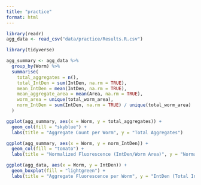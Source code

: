 ```yaml
---
title: "practice"
format: html
---
```


```r
library(readr)
agg_data <- read_csv("data/practice/Results.R.csv")
```


```r
library(tidyverse)
```

```r
agg_summary <- agg_data %>%
  group_by(Worm) %>%
  summarise(
    total_aggregates = n(),
    total_IntDen = sum(IntDen, na.rm = TRUE),
    mean_IntDen = mean(IntDen, na.rm = TRUE),
    mean_aggregate_area = mean(Area, na.rm = TRUE),
    worm_area = unique(total_worm_area),
    norm_IntDen = sum(IntDen, na.rm = TRUE) / unique(total_worm_area)
  )

```

```r
ggplot(agg_summary, aes(x = Worm, y = total_aggregates)) +
  geom_col(fill = "skyblue") +
  labs(title = "Aggregate Count per Worm", y = "Total Aggregates")

```

```r
ggplot(agg_summary, aes(x = Worm, y = norm_IntDen)) +
  geom_col(fill = "tomato") +
  labs(title = "Normalized Fluorescence (IntDen/Worm Area)", y = "Normalized IntDen")

```

```r
ggplot(agg_data, aes(x = Worm, y = IntDen)) +
  geom_boxplot(fill = "lightgreen") +
  labs(title = "Aggregate Fluorescence per Worm", y = "IntDen (Total Intensity)")

```

